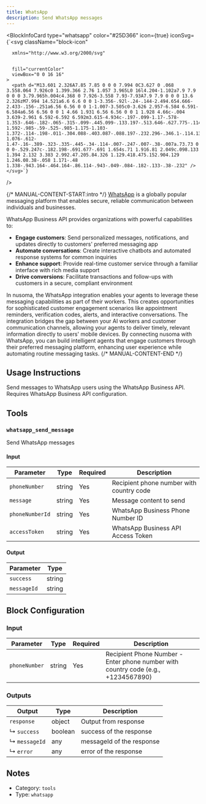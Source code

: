 ```yaml
---
title: WhatsApp
description: Send WhatsApp messages
---
```



<BlockInfoCard
  type="whatsapp"
  color="#25D366"
  icon={true}
  iconSvg={`<svg className="block-icon"
      
      xmlns="http://www.w3.org/2000/svg"
      
      
      fill="currentColor"
      viewBox="0 0 16 16"
    >
      <path d="M13.601 2.326A7.85 7.85 0 0 0 7.994 0C3.627 0 .068 3.558.064 7.926c0 1.399.366 2.76 1.057 3.965L0 16l4.204-1.102a7.9 7.9 0 0 0 3.79.965h.004c4.368 0 7.926-3.558 7.93-7.93A7.9 7.9 0 0 0 13.6 2.326zM7.994 14.521a6.6 6.6 0 0 1-3.356-.92l-.24-.144-2.494.654.666-2.433-.156-.251a6.56 6.56 0 0 1-1.007-3.505c0-3.626 2.957-6.584 6.591-6.584a6.56 6.56 0 0 1 4.66 1.931 6.56 6.56 0 0 1 1.928 4.66c-.004 3.639-2.961 6.592-6.592 6.592m3.615-4.934c-.197-.099-1.17-.578-1.353-.646-.182-.065-.315-.099-.445.099-.133.197-.513.646-.627.775-.114.133-.232.148-.43.05-.197-.1-.836-.308-1.592-.985-.59-.525-.985-1.175-1.103-1.372-.114-.198-.011-.304.088-.403.087-.088.197-.232.296-.346.1-.114.133-.198.198-.33.065-.134.034-.248-.015-.347-.05-.099-.445-1.076-.612-1.47-.16-.389-.323-.335-.445-.34-.114-.007-.247-.007-.38-.007a.73.73 0 0 0-.529.247c-.182.198-.691.677-.691 1.654s.71 1.916.81 2.049c.098.133 1.394 2.132 3.383 2.992.47.205.84.326 1.129.418.475.152.904.129 1.246.08.38-.058 1.171-.48 1.338-.943.164-.464.164-.86.114-.943-.049-.084-.182-.133-.38-.232" />
    </svg>`}
/>

{/* MANUAL-CONTENT-START:intro */}
[WhatsApp](https://www.whatsapp.com/) is a globally popular messaging platform that enables secure, reliable communication between individuals and businesses.

WhatsApp Business API provides organizations with powerful capabilities to:

- **Engage customers**: Send personalized messages, notifications, and updates directly to customers' preferred messaging app
- **Automate conversations**: Create interactive chatbots and automated response systems for common inquiries
- **Enhance support**: Provide real-time customer service through a familiar interface with rich media support
- **Drive conversions**: Facilitate transactions and follow-ups with customers in a secure, compliant environment

In nusoma, the WhatsApp integration enables your agents to leverage these messaging capabilities as part of their workers. This creates opportunities for sophisticated customer engagement scenarios like appointment reminders, verification codes, alerts, and interactive conversations. The integration bridges the gap between your AI workers and customer communication channels, allowing your agents to deliver timely, relevant information directly to users' mobile devices. By connecting nusoma with WhatsApp, you can build intelligent agents that engage customers through their preferred messaging platform, enhancing user experience while automating routine messaging tasks.
{/* MANUAL-CONTENT-END */}

## Usage Instructions

Send messages to WhatsApp users using the WhatsApp Business API. Requires WhatsApp Business API configuration.

## Tools

### `whatsapp_send_message`

Send WhatsApp messages

#### Input

| Parameter       | Type   | Required | Description                              |
| --------------- | ------ | -------- | ---------------------------------------- |
| `phoneNumber`   | string | Yes      | Recipient phone number with country code |
| `message`       | string | Yes      | Message content to send                  |
| `phoneNumberId` | string | Yes      | WhatsApp Business Phone Number ID        |
| `accessToken`   | string | Yes      | WhatsApp Business API Access Token       |

#### Output

| Parameter   | Type   |
| ----------- | ------ |
| `success`   | string |
| `messageId` | string |

## Block Configuration

### Input

| Parameter     | Type   | Required | Description                                                                         |
| ------------- | ------ | -------- | ----------------------------------------------------------------------------------- |
| `phoneNumber` | string | Yes      | Recipient Phone Number - Enter phone number with country code \(e.g., +1234567890\) |

### Outputs

| Output        | Type    | Description               |
| ------------- | ------- | ------------------------- |
| `response`    | object  | Output from response      |
| ↳ `success`   | boolean | success of the response   |
| ↳ `messageId` | any     | messageId of the response |
| ↳ `error`     | any     | error of the response     |

## Notes

- Category: `tools`
- Type: `whatsapp`
